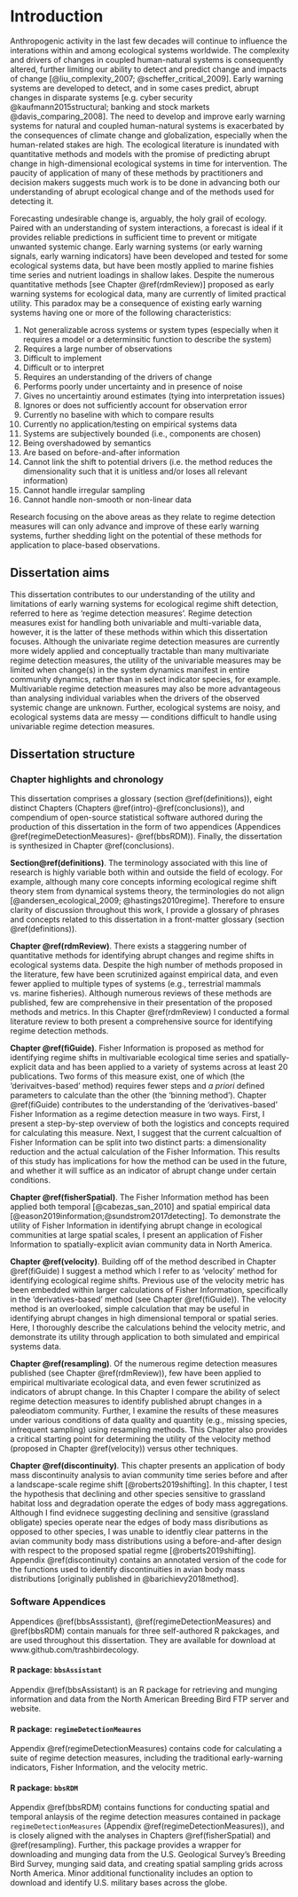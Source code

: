 # Introduction {#intro}
Anthropogenic activity in the last few decades will continue to influence the interations within and among ecological systems worldwide. The complexity and drivers of changes in coupled human-natural systems is consequently altered, further limiting our ability to detect and predict change and impacts of change [@liu_complexity_2007; @scheffer_critical_2009]. Early warning systems are developed to detect,  and in some cases predict, abrupt changes in disparate systems [e.g. cyber security @kaufmann2015structural; banking and stock markets @davis_comparing_2008]. The need to develop and improve early warning systems for natural and coupled human-natural systems is exacerbated by the consequences of climate change and globalization, especially when the human-related stakes are high. The ecological literature is inundated with quantitative methods and models with the promise of predicting abrupt change in high-dimensional ecological systems in time for intervention. The paucity of application of many of these methods by practitioners and decision makers suggests much work is to be done in advancing both our understanding of abrupt ecological change and of the methods used for detecting it. 

Forecasting undesirable change is, arguably, the holy grail of ecology. Paired with an understanding of system interactions, a forecast is ideal if it provides reliable predictions in sufficient time to prevent or mitigate unwanted systemic change. Early warning systems (or early warning signals, early warning indicators) have been developed and tested for some ecological systems data, but have been mostly applied to marine fishies time series and nutrient loadings in shallow lakes. Despite the numerous quantitative methods [see Chapter \@ref(rdmReview)] proposed as early warning systems for ecological data, many are currently of limited practical utility. This paradox may be a consequence of existing  early warning systems  having one or more of the following characteristics:

  1. Not generalizable across systems or system types (especially when it requires a model or a determinsitic function to describe the system) 
  1. Requires a large number of observations
  1. Difficult to implement
  1. Difficult or to interpret 
  1. Requires an understanding of the drivers of change
  1. Performs poorly under uncertainty and in presence of noise
  1. Gives no uncertaintiy around estimates (tying into interpretation issues)
  <!-- 1. Cannot handle noisy data -->
  1. Ignores or does not sufficiently account for observation error
  1. Currently no baseline with which to compare results
  1. Currently no application/testing on empirical systems data
  1. Systems are subjectively bounded (i.e., components are chosen)
  1. Being overshadowed by semantics
  1. Are based on before-and-after information
  1. Cannot link the shift to potential drivers (i.e. the method reduces the dimensionality such that it is unitless and/or loses all relevant information)
  1. Cannot handle irregular sampling 
  1. Cannot handle non-smooth or non-linear data

Research focusing on the above areas as they relate to regime detection measures will can only advance and improve of these early warning systems, further shedding light on the potential of these methods for application to place-based  observations.

## Dissertation aims
This dissertation  contributes to our understanding of the utility and limitations of early warning systems for ecological regime shift detection, referred to here as 'regime detection measures'. Regime detection measures exist for handling both univariable and multi-variable data, however, it is the latter of these methods within which this dissertation focuses. Although the univariate regime detection measures are currently more widely applied and conceptually tractable than many multivariate regime detection measures, the utility of the univariable measures may be limited when change(s) in the system dynamics manifest in entire community dynamics, rather than in select indicator species, for example. Multivariable regime detection measures may also be more advantageous than analysing individual variables when the drivers of the observed systemic change are unknown. Further, ecological systems are noisy, and ecological systems data are messy --- conditions difficult to handle using univariable regime detection measures.


## Dissertation structure
### Chapter highlights and chronology
This dissertation comprises a glossary (section \@ref(definitions)), eight distinct Chapters (Chapters \@ref(intro)-\@ref(conclusions)), and compendium of open-source statistical software authored during the production of this dissertation in the form of two appendices (Appendices \@ref(regimeDetectionMeasures)- \@ref(bbsRDM)). Finally, the dissertation is synthesized in Chapter \@ref(conclusions). 

**Section\@ref(definitions)**. The terminology associated with this line of research is highly variable both within and outside the field of ecology. For example, although many core concepts informing ecological regime shift theory stem from dynamical systems theory, the terminologies do not align [@andersen_ecological_2009; @hastings2010regime]. Therefore to ensure clarity of discussion throughout this work, I provide a glossary of phrases and concepts related to this dissertation in a front-matter glossary (section \@ref(definitions)). 

**Chapter  \@ref(rdmReview)**. There exists a staggering number of quantitative methods for identifying abrupt changes and regime shifts in ecological systems data. Despite the high number of methods proposed in the literature, few have been scrutinized against empirical data, and even fewer applied to multiple types of systems (e.g., terrestrial mammals vs. marine fisheries). Although numerous reviews of these methods are published, few are comprehensive in their presentation of the proposed methods and metrics. In this Chapter \@ref(rdmReview) I conducted a formal literature review  to both present a comprehensive source for identifying regime detection methods. 

**Chapter \@ref(fiGuide)**. Fisher Information is proposed as method for identifying regime shifts in multivariable ecological time series and spatially-explicit data and has been applied to a variety of systems across at least 20 publications. Two forms of this measure exist, one of which (the 'derivaitves-based' method) requires fewer steps and *a priori* defined parameters to calculate than the other (the 'binning method'). Chapter \@ref(fiGuide) contributes to the  understanding of the 'derivatives-based' Fisher Information as a regime detection measure in two ways. First, I present a step-by-step overview of both the logistics and concepts required for calculating this measure. Next, I suggest that the current calcualtion of Fisher Information can be split into two distinct parts: a dimensionality reduction and the actual calculation of the Fisher Information. This results of this study has implications for how the method can be used in the future, and whether it will suffice as an indicator of abrupt change under certain conditions.

**Chapter \@ref(fisherSpatial)**. The Fisher Information method has been applied both temporal [@cabezas_san_2010] and spatial empirical data [@eason2019information;@sundstrom2017detecting]. To demonstrate the utility of Fisher Information in identifying abrupt change in ecological communities at large spatial scales, I present an application of Fisher Information to spatially-explicit avian community data in North America.


**Chapter \@ref(velocity)**. Building off of the method described in Chapter \@ref(fiGuide) I suggest a method which I refer to as 'velocity' method for identifying ecological regime shifts. Previous use of the velocity metric has been embedded within larger calculations of Fisher Information, specifically in the 'derivatives-based' method (see Chapter \@ref(fiGuide)). The velocity method is an overlooked, simple calculation that may be useful in identifying abrupt changes in high dimensional temporal or spatial series. Here, I thoroughly describe the calculations behind the velocity metric, and demonstrate its utility through application to both simulated and empirical systems data. 

**Chapter \@ref(resampling)**. Of the numerous regime detection measures published (see Chapter \@ref(rdmReview)), few have been applied to empirical multivariate ecological data, and even fewer scrutinized as indicators of abrupt  change. In this Chapter I compare the ability of select regime detection measures to identify published abrupt changes in a paleodiatom community. Further, I examine the results of these measures under various conditions of data quality and quantity (e.g., missing species, infrequent sampling) using resampling methods. This Chapter also provides a critical starting point for determining the utility of the velocity method (proposed in Chapter \@ref(velocity)) versus other techniques. 

**Chapter \@ref(discontinuity)**. This chapter presents an application of body mass discontinuity analysis to avian community time series before and after a landscape-scale regime shift [@roberts2019shifting]. In this chapter, I test the hypothesis that declining and other species sensitive to grassland habitat loss and degradation operate the edges of body mass aggregations. Although I find evidnece suggesting declining and sensitive (grassland obligate) species operate near the edges of body mass disributions as opposed to other species, I was unable to identfiy clear patterns in the avian community body mass distributions using a before-and-after design with respect to the proposed spatial regme [@roberts2019shifting]. Appendix \@ref(discontinuity) contains an annotated version of the code for the functions used to identify discontinuities in avian body mass distributions [originally published in @barichievy2018method]. 

### Software Appendices 
Appendices \@ref(bbsAsssistant), \@ref(regimeDetectionMeasures) and \@ref(bbsRDM) contain manuals for three self-authored R pakckages, and are used throughout this dissertation. They are available for download at www.github.com/trashbirdecology.

#### R package: `bbsAssistant` 
Appendix \@ref(bbsAssistant) is an R package for retrieving and munging information and data from the North American Breeding Bird FTP server and website.

#### R package: `regimeDetectionMeaures` 
Appendix \@ref(regimeDetectionMeasures) contains code for calculating a suite of regime detection measures, including the traditional early-warning indicators, Fisher Information, and the velocity metric. 

#### R package: `bbsRDM`
Appendix \@ref(bbsRDM) contains functions for conducting spatial and temporal anlaysis of the regime detection measures contained in package `regimeDetectionMeasures` (Appendix \@ref(regimeDetectionMeasures)), and is closely aligned with the analyses in Chapters \@ref(fisherSpatial) and \@ref(resampling). Further, this package provides a wrapper for downloading and munging data from the U.S. Geological Survey's Breeding Bird Survey, munging said data, and creating spatial sampling grids across North America. Minor additional functionality includes an option to download and identify U.S. military bases across the globe. 
<!-- Jessica is a quantitative ecologist and Ph.D. candidate in the Nebraska Cooperative Fish and Wildlife Research Unit, in the School of Natural Resources at the University of Nebraska-Lincoln. Her dissertation research is advised by Drs. Craig Allen and Dirac Twidwell. She received her M.Sc. in Wildlife Ecology & Conservation at the University of Florida, studying  urban ecology and House Sparrow population trends with Drs. Michael Moulton & Katie Sieving. She is the receipient of the Fling, Othmer, and Nelson Fellowships from the University of Nebraska and upon completion of her Ph.D. will begin a position as Research Ecologist and Mendenhall Fellow in the Science Analytics and Synthesis group at the U.S. Geological Survey where she will use integrated population modelling to bridge science and decision makers.  -->
